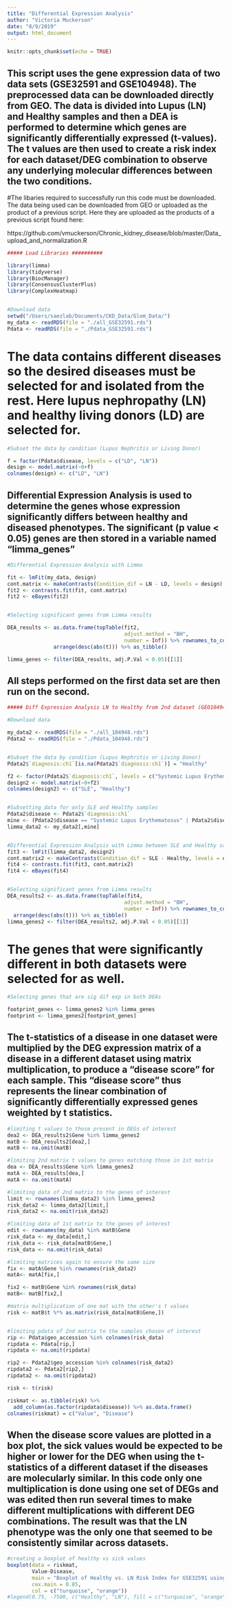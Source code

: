 ```yaml
---
title: "Differential Expression Analysis"
author: "Victoria Muckerson"
date: "8/9/2019"
output: html_document
---
```


```r
knitr::opts_chunk$set(echo = TRUE)
```

## This script uses the gene expression data of two data sets (GSE32591 and GSE104948). The preprocessed data can be downloaded directly from GEO. The data is divided into Lupus (LN) and Healthy samples and then a DEA is performed to determine which genes are significantly differentially expressed (t-values). The t values are then used to create a risk index for each dataset/DEG combination to observe any underlying molecular differences between the two conditions.


#The libaries required to successfully run this code must be downloaded. The data being used can be downloaded from GEO or uploaded as the product of a previous script. Here they are uploaded as the products of a previous script found here:

https://github.com/vmuckerson/Chronic_kidney_disease/blob/master/Data_upload_and_normalization.R

```r
##### Load Libraries ##########

library(limma)
library(tidyverse)
library(BiocManager)
library(ConsensusClusterPlus)
library(ComplexHeatmap)


#Download data
setwd("/Users/saezlab/Documents/CKD_Data/Glom_Data/")
my_data <- readRDS(file = "./all_GSE32591.rds")
Pdata <- readRDS(file = "./Pdata_GSE32591.rds")
```


# The data contains different diseases so the desired diseases must be selected for and isolated from the rest. Here lupus nephropathy (LN) and healthy living donors (LD) are selected for.

```r

#Subset the data by condition (Lupus Nephritis or Living Donor)

f = factor(Pdata$disease, levels = c("LD", "LN"))
design <- model.matrix(~0+f)
colnames(design) <- c("LD", "LN")

```

## Differential Expression Analysis is used to determine the genes whose expression significantly differs between healthy and diseased phenotypes. The significant (p value < 0.05) genes are then stored in a variable named "limma_genes"


```r
#Differential Expression Analysis with Limma

fit <- lmFit(my_data, design)
cont.matrix <- makeContrasts(Condition_dif = LN - LD, levels = design)
fit2 <- contrasts.fit(fit, cont.matrix)
fit2 <- eBayes(fit2)


#Selecting significant genes from Limma results

DEA_results <- as.data.frame(topTable(fit2,
                                      adjust.method = "BH",
                                      number = Inf)) %>% rownames_to_column(var = "Gene") %>%
               arrange(desc(abs(t))) %>% as_tibble()

limma_genes <- filter(DEA_results, adj.P.Val < 0.05)[[1]]
```


## All steps performed on the first data set are then run on the second.

```r

##### Diff Expression Analysis LN to Healthy from 2nd dataset (GEO104948) ##########

#Download data

my_data2 <- readRDS(file = "./all_104948.rds")
Pdata2 <- readRDS(file = "./Pdata_104948.rds")


#Subset the data by condition (Lupus Nephritis or Living Donor)
Pdata2$`diagnosis:ch1`[is.na(Pdata2$`diagnosis:ch1`)] = "Healthy"

f2 <- factor(Pdata2$`diagnosis:ch1`, levels = c("Systemic Lupus Erythematosus", "Healthy"))
design2 <- model.matrix(~0+f2)
colnames(design2) <- c("SLE", "Healthy")


#Subsetting data for only SLE and Healthy samples
Pdata2$disease <- Pdata2$`diagnosis:ch1`
mine <- (Pdata2$disease == "Systemic Lupus Erythematosus" | Pdata2$disease == "Healthy")
limma_data2 <- my_data2[,mine]


#Differential Expression Analysis with Limma between SLE and Healthy samples
fit3 <- lmFit(limma_data2, design2)
cont.matrix2 <- makeContrasts(Condition_dif = SLE - Healthy, levels = design2)
fit4 <- contrasts.fit(fit3, cont.matrix2)
fit4 <- eBayes(fit4)


#Selecting significant genes from Limma results
DEA_results2 <- as.data.frame(topTable(fit4,
                                      adjust.method = "BH",
                                      number = Inf)) %>% rownames_to_column(var = "Gene") %>%
  arrange(desc(abs(t))) %>% as_tibble()
limma_genes2 <- filter(DEA_results2, adj.P.Val < 0.05)[[1]]
```

# The genes that were significantly different in both datasets were selected for as well.


```r
#Selecting genes that are sig dif exp in both DEAs

footprint_genes <- limma_genes2 %in% limma_genes
footprint <- limma_genes2[footprint_genes]
```


## The t-statistics of a disease in one dataset were multiplied by the DEG expression matrix of a disease in a different dataset using matrix multiplication, to produce a “disease score” for each sample. This “disease score” thus represents the linear combination of significantly differentially expressed genes weighted by t statistics.

```r

#limiting t values to those present in DEGs of interest
dea2 <- DEA_results2$Gene %in% limma_genes2
matB <- DEA_results2[dea2,]
matB <- na.omit(matB)

#limiting 2nd matrix t values to genes matching those in 1st matrix
dea <- DEA_results$Gene %in% limma_genes2
matA <- DEA_results[dea,]
matA <- na.omit(matA)

#limiting data of 2nd matrix to the genes of interest
limit <- rownames(limma_data2) %in% limma_genes2
risk_data2 <- limma_data2[limit,]
risk_data2 <- na.omit(risk_data2)

#limiting data of 1st matrix to the genes of interest
edit <- rownames(my_data) %in% matB$Gene
risk_data <- my_data[edit,]
risk_data <- risk_data[matB$Gene,]
risk_data <- na.omit(risk_data)

#limiting matrices again to ensure the same size
fix <- matA$Gene %in% rownames(risk_data2)
matA<- matA[fix,]

fix2 <- matB$Gene %in% rownames(risk_data)
matB<- matB[fix2,]

#matrix multiplication of one mat with the other's t values
risk <- matB$t %*% as.matrix(risk_data[matB$Gene,])


#limiting pdata of 2nd matrix to the samples chosen of interest
rip <- Pdata$geo_accession %in% colnames(risk_data)
ripdata <- Pdata[rip,]
ripdata <- na.omit(ripdata)

rip2 <- Pdata2$geo_accession %in% colnames(risk_data2)
ripdata2 <- Pdata2[rip2,]
ripdata2 <- na.omit(ripdata2)

risk <- t(risk)

riskmat <- as.tibble(risk) %>%
  add_column(as.factor(ripdata$disease)) %>% as.data.frame()
colnames(riskmat) = c("Value", "Disease")
```


## When the disease score values are plotted in a box plot, the sick values would be expected to be higher or lower for the DEG when using the t-statistics of a different dataset if the diseases are molecularly similar. In this code only one multiplication is done using one set of DEGs and was edited then run several times to make different multiplications with different DEG combinations. The result was that the LN phenotype was the only one that seemed to be consistently similar across datasets.


```r
#creating a boxplot of healthy vs sick values
boxplot(data = riskmat,
        Value~Disease,
        main = "Boxplot of Healthy vs. LN Risk Index for GSE32591 using DEGs from GSE104948",
        cex.main = 0.85,
        col = c("turquoise", "orange"))
#legend(0.75, -7500, c("Healthy", "LN"), fill = c("turquoise", "orange"))
```


